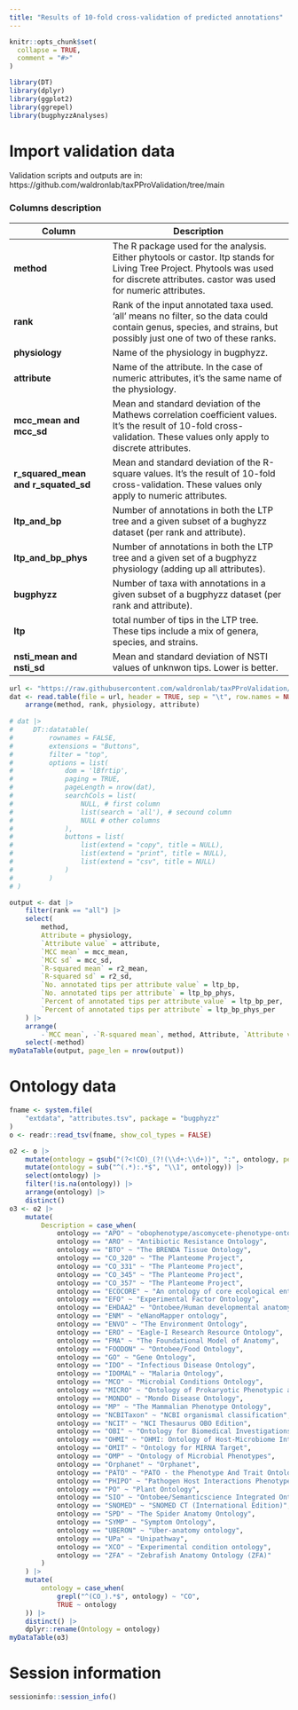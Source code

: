 ```yaml
---
title: "Results of 10-fold cross-validation of predicted annotations"
---
```


```r
knitr::opts_chunk$set(
  collapse = TRUE,
  comment = "#>"
)
```

```r
library(DT)
library(dplyr)
library(ggplot2)
library(ggrepel)
library(bugphyzzAnalyses)
```

# Import validation data

Validation scripts and outputs are in: https://github.com/waldronlab/taxPProValidation/tree/main

### Columns description

| Column | Description |
| ------ | ----------- |
| **method** | The R package used for the analysis. Either phytools or castor. ltp stands for Living Tree Project. Phytools was used for discrete attributes. castor was used for numeric attributes. |
| **rank** | Rank of the input annotated taxa used. 'all' means no filter, so the data could contain genus, species, and strains, but possibly just one of two of these ranks.|
| **physiology** | Name of the physiology in bugphyzz. |
| **attribute** | Name of the attribute. In the case of numeric attributes, it's the same name of the physiology. |
| **mcc_mean and mcc_sd ** | Mean and standard deviation of the Mathews correlation coefficient values. It's the result of 10-fold cross-validation. These values only apply to discrete attributes. |
| **r_squared_mean and r_squated_sd** | Mean and standard deviation of the R-square values. It's the result of 10-fold cross-validation. These values only apply to numeric attributes.|
| **ltp_and_bp** | Number of annotations in both the LTP tree and a given subset of a bughyzz dataset (per rank and attribute). |
| **ltp_and_bp_phys** | Number of annotations in both the LTP tree and a given set of a bugphyzz physiology (adding up all attributes).|
| **bugphyzz** | Number of taxa with annotations in a given subset of a bugphyzz dataset (per rank and attribute). |
| **ltp**  | total number of tips in the LTP tree. These tips include a mix of genera, species, and strains.|
| **nsti_mean and nsti_sd**  | Mean and standard deviation of NSTI values of unknwon tips. Lower is better. |

```r
url <- "https://raw.githubusercontent.com/waldronlab/taxPProValidation/main/validation_summary.tsv"
dat <- read.table(file = url, header = TRUE, sep = "\t", row.names = NULL) |> 
    arrange(method, rank, physiology, attribute)
    
# dat |>
#     DT::datatable(
#         rownames = FALSE,
#         extensions = "Buttons",
#         filter = "top",
#         options = list(
#             dom = 'lBfrtip',
#             paging = TRUE,
#             pageLength = nrow(dat),
#             searchCols = list(
#                 NULL, # first column
#                 list(search = 'all'), # secound column
#                 NULL # other columns
#             ),
#             buttons = list(
#                 list(extend = "copy", title = NULL),
#                 list(extend = "print", title = NULL),
#                 list(extend = "csv", title = NULL)
#             )
#         )
# )
```


```r
output <- dat |> 
    filter(rank == "all") |> 
    select(
        method,
        Attribute = physiology,
        `Attribute value` = attribute,
        `MCC mean` = mcc_mean,
        `MCC sd` = mcc_sd,
        `R-squared mean` = r2_mean,
        `R-squared sd` = r2_sd,
        `No. annotated tips per attribute value` = ltp_bp,
        `No. annotated tips per attribute` = ltp_bp_phys,
        `Percent of annotated tips per attribute value` = ltp_bp_per,
        `Percent of annotated tips per attribute` = ltp_bp_phys_per
    ) |> 
    arrange(
        -`MCC mean`, -`R-squared mean`, method, Attribute, `Attribute value`) |> 
    select(-method)
myDataTable(output, page_len = nrow(output))
```


# Ontology data

```r
fname <- system.file(
    "extdata", "attributes.tsv", package = "bugphyzz"
)
o <- readr::read_tsv(fname, show_col_types = FALSE)
```


```r
o2 <- o |> 
    mutate(ontology = gsub("(?<!CO)_(?!(\\d+:\\d+))", ":", ontology, perl = TRUE)) |>
    mutate(ontology = sub("^(.*):.*$", "\\1", ontology)) |> 
    select(ontology) |> 
    filter(!is.na(ontology)) |> 
    arrange(ontology) |> 
    distinct()
o3 <- o2 |> 
    mutate(
        Description = case_when(
            ontology == "APO" ~ "obophenotype/ascomycete-phenotype-ontology",
            ontology == "ARO" ~ "Antibiotic Resistance Ontology",
            ontology == "BTO" ~ "The BRENDA Tissue Ontology",
            ontology == "CO_320" ~ "The Planteome Project",
            ontology == "CO_331" ~ "The Planteome Project",
            ontology == "CO_345" ~ "The Planteome Project",
            ontology == "CO_357" ~ "The Planteome Project",
            ontology == "ECOCORE" ~ "An ontology of core ecological entities",
            ontology == "EFO" ~ "Experimental Factor Ontology",
            ontology == "EHDAA2" ~ "Ontobee/Human developmental anatomy, abstract",
            ontology == "ENM" ~ "eNanoMapper ontology",
            ontology == "ENVO" ~ "The Environment Ontology",
            ontology == "ERO" ~ "Eagle-I Research Resource Ontology",
            ontology == "FMA" ~ "The Foundational Model of Anatomy",
            ontology == "FOODON" ~ "Ontobee/Food Ontology",
            ontology == "GO" ~ "Gene Ontology",
            ontology == "IDO" ~ "Infectious Disease Ontology",
            ontology == "IDOMAL" ~ "Malaria Ontology",
            ontology == "MCO" ~ "Microbial Conditions Ontology",
            ontology == "MICRO" ~ "Ontology of Prokaryotic Phenotypic and Metabolic Characters",
            ontology == "MONDO" ~ "Mondo Disease Ontology",
            ontology == "MP" ~ "The Mammalian Phenotype Ontology",
            ontology == "NCBITaxon" ~ "NCBI organismal classification",
            ontology == "NCIT" ~ "NCI Thesaurus OBO Edition",
            ontology == "OBI" ~ "Ontology for Biomedical Investigations",
            ontology == "OHMI" ~ "OHMI: Ontology of Host-Microbiome Interactions",
            ontology == "OMIT" ~ "Ontology for MIRNA Target",
            ontology == "OMP" ~ "Ontology of Microbial Phenotypes",
            ontology == "Orphanet" ~ "Orphanet",
            ontology == "PATO" ~ "PATO - the Phenotype And Trait Ontology",
            ontology == "PHIPO" ~ "Pathogen Host Interactions Phenotype Ontology",
            ontology == "PO" ~ "Plant Ontology",
            ontology == "SIO" ~ "Ontobee/Semanticscience Integrated Ontology",
            ontology == "SNOMED" ~ "SNOMED CT (International Edition)",
            ontology == "SPD" ~ "The Spider Anatomy Ontology",
            ontology == "SYMP" ~ "Symptom Ontology",
            ontology == "UBERON" ~ "Uber-anatomy ontology",
            ontology == "UPa" ~ "Unipathway",
            ontology == "XCO" ~ "Experimental condition ontology",
            ontology == "ZFA" ~ "Zebrafish Anatomy Ontology (ZFA)"
        )
    ) |> 
    mutate(
        ontology = case_when(
            grepl("^(CO_).*$", ontology) ~ "CO",
            TRUE ~ ontology
    )) |> 
    distinct() |>
    dplyr::rename(Ontology = ontology)
myDataTable(o3)
```

# Session information

```r
sessioninfo::session_info()
```
